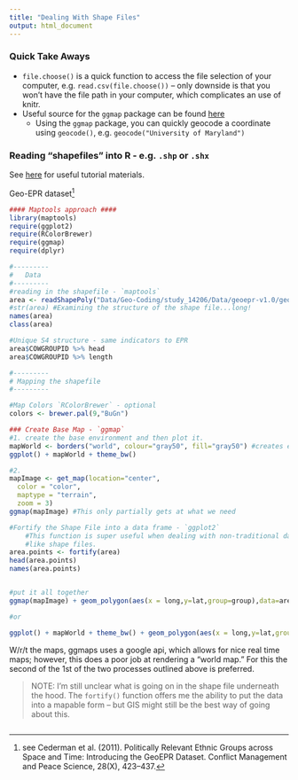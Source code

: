 ```yaml
---
title: "Dealing With Shape Files"
output: html_document
---
```


### Quick Take Aways

* `file.choose()` is a quick function to access the file selection of your computer, e.g. `read.csv(file.choose())` -- only downside is that you won't have the file path in your computer, which complicates an use of knitr.
* Useful source for the `ggmap` package can be found [here]("https://www.nceas.ucsb.edu/~frazier/RSpatialGuides/ggmap/ggmapCheatsheet.pdf")
    + Using the `ggmap` package, you can quickly geocode a coordinate using `geocode()`, e.g. `geocode("University of Maryland")`

### Reading "shapefiles" into R - e.g. `.shp` or `.shx` 

See [here]("http://www.r-bloggers.com/shapefiles-in-r/") for useful tutorial materials. 

Geo-EPR dataset^[see Cederman et al. (2011). Politically Relevant Ethnic Groups across Space and Time: Introducing the GeoEPR Dataset. Conflict Management and Peace Science, 28(X), 423–437.]
```r
#### Maptools approach ####
library(maptools)
require(ggplot2)
require(RColorBrewer)
require(ggmap)
require(dplyr)

#---------
#   Data
#---------
#reading in the shapefile - `maptools`
area <- readShapePoly("Data/Geo-Coding/study_14206/Data/geoepr-v1.0/geoepr-20100212-1248.shp",delete_null_obj = T)
#str(area) #Examining the structure of the shape file...long!
names(area)
class(area) 

#Unique S4 structure - same indicators to EPR
area$COWGROUPID %>% head 
area$COWGROUPID %>% length

#---------
# Mapping the shapefile
#---------

#Map Colors `RColorBrewer` - optional
colors <- brewer.pal(9,"BuGn")

### Create Base Map - `ggmap`
#1. create the base environment and then plot it.
mapWorld <- borders("world", colour="gray50", fill="gray50") #creates environment
ggplot() + mapWorld + theme_bw()

#2.
mapImage <- get_map(location="center",
  color = "color",
  maptype = "terrain",
  zoom = 3)
ggmap(mapImage) #This only partially gets at what we need

#Fortify the Shape File into a data frame - `ggplot2`
    #This function is super useful when dealing with non-traditional data
    #like shape files. 
area.points <- fortify(area)
head(area.points) 
names(area.points)


#put it all together
ggmap(mapImage) + geom_polygon(aes(x = long,y=lat,group=group),data=area.points,color = colors[9],fill=colors[6],alpha=.5)

#or

ggplot() + mapWorld + theme_bw() + geom_polygon(aes(x = long,y=lat,group=group,fill=id),data=area.points,color = colors[9],alpha=.5) + theme(legend.position="none")

```

W/r/t the maps, ggmaps uses a google api, which allows for nice real time maps; however, this does a poor job at rendering a "world map." For this the second of the 1st of the two processes outlined above is preferred.

>NOTE: I'm still unclear what is going on in the shape file underneath the hood. The `fortify()` function offers me the ability to put the data into a mapable form -- but GIS might still be the best way of going about this. 

```r

```










